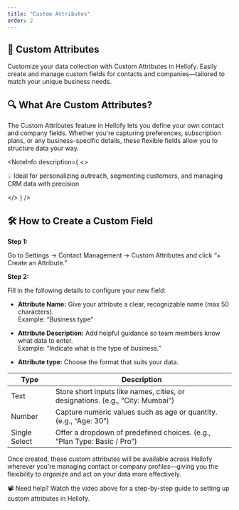 ```yaml
---
title: "Custom Attributes"
order: 2
---
```


## 🧩 Custom Attributes

Customize your data collection with Custom Attributes in Hellofy. Easily create and manage custom fields for contacts and companies—tailored to match your unique business needs.

## 🔍 What Are Custom Attributes?

The Custom Attributes feature in Hellofy lets you define your own contact and company fields. Whether you're capturing preferences, subscription plans, or any business-specific details, these flexible fields allow you to structure data your way.

<NoteInfo
  description={
    <>
      <p className="text-sm text-fd-foreground !my-0 px-2 py-2 font-semibold">
        💡 Ideal for personalizing outreach, segmenting customers, and managing
        CRM data with precision
      </p>
    </>
  }
/>

## 🛠️ How to Create a Custom Field

**Step 1:**

Go to Settings → Contact Management → Custom Attributes and click “+ Create an Attribute.”

**Step 2:**

Fill in the following details to configure your new field:

- **Attribute Name:**
  Give your attribute a clear, recognizable name (max 50 characters).<br />
  Example: “Business type”

- **Attribute Description:**
  Add helpful guidance so team members know what data to enter.<br />
  Example: “Indicate what is the type of business.”

- **Attribute type:**
  Choose the format that suits your data.<br />

| Type          | Description                                                                    |
| ------------- | ------------------------------------------------------------------------------ |
| Text          | Store short inputs like names, cities, or designations. (e.g., “City: Mumbai”) |
| Number        | Capture numeric values such as age or quantity. (e.g., “Age: 30”)              |
| Single Select | Offer a dropdown of predefined choices. (e.g., “Plan Type: Basic / Pro”)       |

Once created, these custom attributes will be available across Hellofy wherever you're managing contact or company profiles—giving you the flexibility to organize and act on your data more effectively.

<DefaultVector />
📽️ Need help? Watch the video above for a step-by-step guide to setting up
custom attributes in Hellofy.
